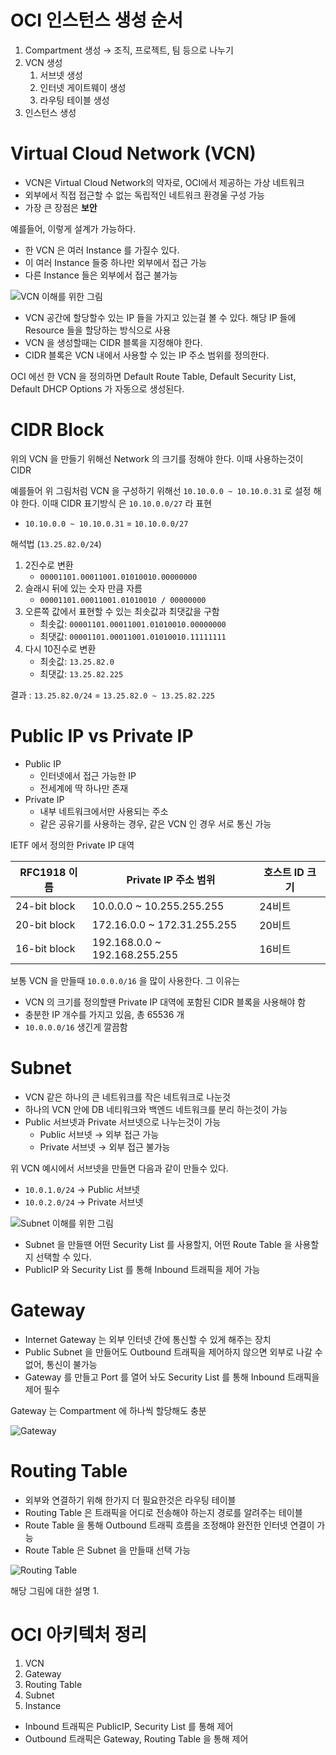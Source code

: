 # OCI 인스턴스 생성 순서
1. Compartment 생성 → 조직, 프로젝트, 팀 등으로 나누기
2. VCN 생성
    1. 서브넷 생성
    2. 인터넷 게이트웨이 생성
    3. 라우팅 테이블 생성
3. 인스턴스 생성


# Virtual Cloud Network (VCN)
* VCN은 Virtual Cloud Network의 약자로, OCI에서 제공하는 가상 네트워크
* 외부에서 직접 접근할 수 없는 독립적인 네트워크 환경울 구성 가능
* 가장 큰 장점은 **보안**

예를들어, 이렇게 설계가 가능하다.

* 한 VCN 은 여러 Instance 를 가질수 있다.
* 이 여러 Instance 들중 하나만 외부에서 접근 가능
* 다른 Instance 들은 외부에서 접근 불가능

![VCN 이해를 위한 그림](./img/vcn.png)

* VCN 공간에 할당할수 있는 IP 들을 가지고 있는걸 볼 수 있다. 해당 IP 들에 Resource 들을 할당하는 방식으로 사용
* VCN 을 생성할때는 CIDR 블록을 지정해야 한다.
* CIDR 블록은 VCN 내에서 사용할 수 있는 IP 주소 범위를 정의한다.

OCI 에선 한 VCN 을 정의하면 Default Route Table, Default Security List, Default DHCP Options 가 자동으로 생성된다.

# CIDR Block
위의 VCN 을 만들기 위해선 Network 의 크기를 정해야 한다. 이때 사용하는것이 CIDR

예를들어 위 그림처럼 VCN 을 구성하기 위해선 `10.10.0.0 ~ 10.10.0.31` 로 설정 해야 한다. 이때 CIDR 표기방식 은 `10.10.0.0/27` 라 표현

* `10.10.0.0 ~ 10.10.0.31` = `10.10.0.0/27`

해석법 (`13.25.82.0/24`)

1. 2진수로 변환
    - `00001101.00011001.01010010.00000000`
2. 슬래시 뒤에 있는 숫자 만큼 자름
    - `00001101.00011001.01010010 / 00000000`
3. 오른쪽 값에서 표현할 수 있는 최솟값과 최댓값을 구함
    - 최솟값: `00001101.00011001.01010010.00000000`
    - 최댓값: `00001101.00011001.01010010.11111111`
4. 다시 10진수로 변환
    - 최솟값: `13.25.82.0`
    - 최댓값: `13.25.82.225`

결과 : `13.25.82.0/24` = `13.25.82.0 ~ 13.25.82.225`

# Public IP vs Private IP
* Public IP
    - 인터넷에서 접근 가능한 IP
    - 전세계에 딱 하나만 존재
* Private IP
    - 내부 네트워크에서만 사용되는 주소
    - 같은 공유기를 사용하는 경우, 같은 VCN 인 경우 서로 통신 가능

IETF 에서 정의한 Private IP 대역

| RFC1918 이름 | Private IP 주소 범위 | 호스트 ID 크기 |
| ------------|------------------ | -------------- |
| 24-bit block | 10.0.0.0 ~ 10.255.255.255 | 24비트 |
| 20-bit block | 172.16.0.0 ~ 172.31.255.255 | 20비트 |
| 16-bit block | 192.168.0.0 ~ 192.168.255.255 | 16비트 |

보통 VCN 을 만들때 `10.0.0.0/16` 을 많이 사용한다. 그 이유는
* VCN 의 크기를 정의할땐 Private IP 대역에 포함된 CIDR 블록을 사용해야 함
* 충분한 IP 개수를 가지고 있음, 총 65536 개
* `10.0.0.0/16` 생긴게 깔끔함

# Subnet
* VCN 같은 하나의 큰 네트워크를 작은 네트워크로 나눈것
* 하나의 VCN 안에 DB 네티워크와 백엔드 네트워크를 분리 하는것이 가능
* Public 서브넷과 Private 서브넷으로 나누는것이 가능
    * Public 서브넷 → 외부 접근 가능
    * Private 서브넷 → 외부 접근 불가능


위 VCN 예시에서 서브넷을 만들면 다음과 같이 만들수 있다.
* `10.0.1.0/24` → Public 서브넷
* `10.0.2.0/24` → Private 서브넷

![Subnet 이해를 위한 그림](./img/subnet.png)

* Subnet 을 만들땐 어떤 Security List 를 사용할지, 어떤 Route Table 을 사용할지 선택할 수 있다.
* PublicIP 와 Security List 를 통해 Inbound 트래픽을 제어 가능

# Gateway
* Internet Gateway 는 외부 인터넷 간에 통신할 수 있게 해주는 장치
* Public Subnet 을 만들어도 Outbound 트래픽을 제어하지 않으면 외부로 나갈 수 없어, 통신이 불가능
* Gateway 를 만들고 Port 를 열어 놔도 Security List 를 통해 Inbound 트래픽을 제어 필수

Gateway 는 Compartment 에 하나씩 할당해도 충분

![Gateway](./img/gateway.png)

# Routing Table
* 외부와 연결하기 위해 한가지 더 필요한것은 라우팅 테이블
* Routing Table 은 트래픽을 어디로 전송해야 하는지 경로를 알려주는 테이블
* Route Table 을 통해 Outbound 트래픽 흐름을 조정해야 완전한 인터넷 연결이 가능
* Route Table 은 Subnet 을 만들때 선택 가능

![Routing Table](./img/route.png)

해당 그림에 대한 설명
1. 


# OCI 아키텍처 정리
1. VCN
2. Gateway
3. Routing Table
4. Subnet
5. Instance

* Inbound 트래픽은 PublicIP, Security List 를 통해 제어
* Outbound 트래픽은 Gateway, Routing Table 을 통해 제어
